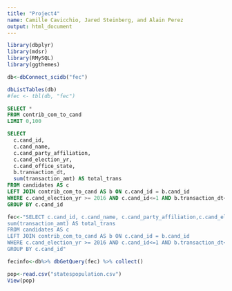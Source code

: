 ```yaml
---
title: "Project4"
name: Camille Cavicchio, Jared Steinberg, and Alain Perez
output: html_document
---
```


```r
library(dbplyr)
library(mdsr)
library(RMySQL)
library(ggthemes)
```

```r
db<-dbConnect_scidb("fec")
```

```r
dbListTables(db)
#fec <- tbl(db, "fec")
```
```sql
SELECT *
FROM contrib_com_to_cand
LIMIT 0,100
```


```sql
SELECT
  c.cand_id,
  c.cand_name,
  c.cand_party_affiliation,
  c.cand_election_yr,
  c.cand_office_state,
  b.transaction_dt, 
  sum(transaction_amt) AS total_trans
FROM candidates AS c 
LEFT JOIN contrib_com_to_cand AS b ON c.cand_id = b.cand_id 
WHERE c.cand_election_yr >= 2016 AND c.cand_id<=1 AND b.transaction_dt<=1
GROUP BY c.cand_id
```

```r
fec<-"SELECT c.cand_id, c.cand_name, c.cand_party_affiliation,c.cand_election_yr,c.cand_office_state, b.transaction_dt, 
sum(transaction_amt) AS total_trans
FROM candidates AS c 
LEFT JOIN contrib_com_to_cand AS b ON c.cand_id = b.cand_id 
WHERE c.cand_election_yr >= 2016 AND c.cand_id<=1 AND b.transaction_dt<=1
GROUP BY c.cand_id"
```
```r
fecinfo<-db%>% dbGetQuery(fec) %>% collect()
```

```r
pop<-read.csv("statespopulation.csv")
View(pop)
```



